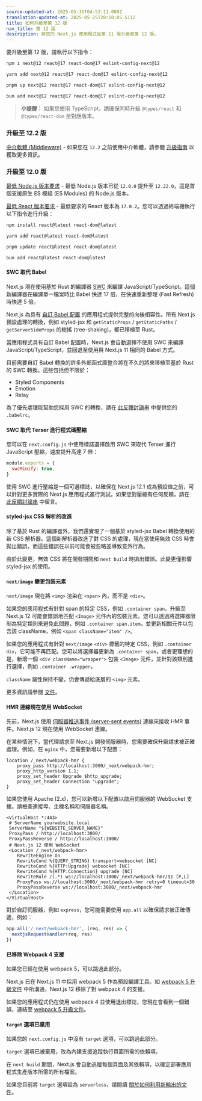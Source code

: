 ```yaml
---
source-updated-at: 2025-05-16T04:52:11.000Z
translation-updated-at: 2025-05-25T20:50:05.511Z
title: 如何升級至第 12 版
nav_title: 第 12 版
description: 將您的 Next.js 應用程式從第 11 版升級至第 12 版。
---
```


要升級至第 12 版，請執行以下指令：

```bash filename="Terminal"
npm i next@12 react@17 react-dom@17 eslint-config-next@12
```

```bash filename="Terminal"
yarn add next@12 react@17 react-dom@17 eslint-config-next@12
```

```bash filename="Terminal"
pnpm up next@12 react@17 react-dom@17 eslint-config-next@12
```

```bash filename="Terminal"
bun add next@12 react@17 react-dom@17 eslint-config-next@12
```

> **小提醒：** 如果您使用 TypeScript，請確保同時升級 `@types/react` 和 `@types/react-dom` 至對應版本。

### 升級至 12.2 版

[中介軟體 (Middleware)](/docs/messages/middleware-upgrade-guide) - 如果您在 `12.2` 之前使用中介軟體，請參閱 [升級指南](/docs/messages/middleware-upgrade-guide) 以獲取更多資訊。

### 升級至 12.0 版

[最低 Node.js 版本要求](https://nodejs.org/en/) - 最低 Node.js 版本已從 `12.0.0` 提升至 `12.22.0`，這是首個支援原生 ES 模組 (ES Modules) 的 Node.js 版本。

[最低 React 版本要求](https://react.dev/learn/add-react-to-an-existing-project) - 最低要求的 React 版本為 `17.0.2`。您可以透過終端機執行以下指令進行升級：

```bash filename="Terminal"
npm install react@latest react-dom@latest

yarn add react@latest react-dom@latest

pnpm update react@latest react-dom@latest

bun add react@latest react-dom@latest
```

#### SWC 取代 Babel

Next.js 現在使用基於 Rust 的編譯器 [SWC](https://swc.rs/) 來編譯 JavaScript/TypeScript。這個新編譯器在編譯單一檔案時比 Babel 快達 17 倍，在快速重新整理 (Fast Refresh) 時快達 5 倍。

Next.js 為具有 [自訂 Babel 配置](/docs/pages/guides/babel) 的應用程式提供完整的向後相容性。所有 Next.js 預設處理的轉換，例如 styled-jsx 和 `getStaticProps` / `getStaticPaths` / `getServerSideProps` 的樹搖 (tree-shaking)，都已移植至 Rust。

當應用程式具有自訂 Babel 配置時，Next.js 會自動選擇不使用 SWC 來編譯 JavaScript/TypeScript，並回退至使用與 Next.js 11 相同的 Babel 方式。

目前需要自訂 Babel 轉換的許多外部函式庫整合將在不久的將來移植至基於 Rust 的 SWC 轉換。這些包括但不限於：

- Styled Components
- Emotion
- Relay

為了優先處理能幫助您採用 SWC 的轉換，請在 [此反饋討論串](https://github.com/vercel/next.js/discussions/30174) 中提供您的 `.babelrc`。

#### SWC 取代 Terser 進行程式碼壓縮

您可以在 `next.config.js` 中使用標誌選擇啟用 SWC 來取代 Terser 進行 JavaScript 壓縮，速度提升高達 7 倍：

```js filename="next.config.js"
module.exports = {
  swcMinify: true,
}
```

使用 SWC 進行壓縮是一個可選標誌，以確保在 Next.js 12.1 成為預設值之前，可以針對更多實際的 Next.js 應用程式進行測試。如果您對壓縮有任何反饋，請在 [此反饋討論串](https://github.com/vercel/next.js/discussions/30237) 中留言。

#### styled-jsx CSS 解析的改進

除了基於 Rust 的編譯器外，我們還實現了一個基於 styled-jsx Babel 轉換使用的新 CSS 解析器。這個新解析器改進了對 CSS 的處理，現在當使用無效 CSS 時會拋出錯誤，而這些錯誤在以前可能會被忽略並導致意外行為。

由於此變更，無效 CSS 將在開發期間和 `next build` 時拋出錯誤。此變更僅影響 styled-jsx 的使用。

#### `next/image` 變更包裝元素

`next/image` 現在將 `<img>` 渲染在 `<span>` 內，而不是 `<div>`。

如果您的應用程式有針對 span 的特定 CSS，例如 `.container span`，升級至 Next.js 12 可能會錯誤地匹配 `<Image>` 元件內的包裝元素。您可以透過將選擇器限制為特定類別來避免此問題，例如 `.container span.item`，並更新相關元件以包含該 className，例如 `<span className="item" />`。

如果您的應用程式有針對 `next/image` `<div>` 標籤的特定 CSS，例如 `.container div`，它可能不再匹配。您可以將選擇器更新為 `.container span`，或者更理想的是，新增一個 `<div className="wrapper">` 包裝 `<Image>` 元件，並針對該類別進行選擇，例如 `.container .wrapper`。

`className` 屬性保持不變，仍會傳遞給底層的 `<img>` 元素。

更多資訊請參閱 [文件](/docs/pages/api-reference/components/image#styling-images)。

#### HMR 連線現在使用 WebSocket

先前，Next.js 使用 [伺服器推送事件 (server-sent events)](https://developer.mozilla.org/docs/Web/API/Server-sent_events) 連線來接收 HMR 事件。Next.js 12 現在使用 WebSocket 連線。

在某些情況下，當代理請求至 Next.js 開發伺服器時，您需要確保升級請求被正確處理。例如，在 `nginx` 中，您需要新增以下配置：

```nginx
location /_next/webpack-hmr {
    proxy_pass http://localhost:3000/_next/webpack-hmr;
    proxy_http_version 1.1;
    proxy_set_header Upgrade $http_upgrade;
    proxy_set_header Connection "upgrade";
}
```

如果您使用 Apache (2.x)，您可以新增以下配置以啟用伺服器的 WebSocket 支援。請檢查連接埠、主機名稱和伺服器名稱。

```
<VirtualHost *:443>
 # ServerName yourwebsite.local
 ServerName "${WEBSITE_SERVER_NAME}"
 ProxyPass / http://localhost:3000/
 ProxyPassReverse / http://localhost:3000/
 # Next.js 12 使用 WebSocket
 <Location /_next/webpack-hmr>
    RewriteEngine On
    RewriteCond %{QUERY_STRING} transport=websocket [NC]
    RewriteCond %{HTTP:Upgrade} websocket [NC]
    RewriteCond %{HTTP:Connection} upgrade [NC]
    RewriteRule /(.*) ws://localhost:3000/_next/webpack-hmr/$1 [P,L]
    ProxyPass ws://localhost:3000/_next/webpack-hmr retry=0 timeout=30
    ProxyPassReverse ws://localhost:3000/_next/webpack-hmr
 </Location>
</VirtualHost>
```

對於自訂伺服器，例如 `express`，您可能需要使用 `app.all` 以確保請求被正確傳遞，例如：

```js
app.all('/_next/webpack-hmr', (req, res) => {
  nextjsRequestHandler(req, res)
})
```

#### 已移除 Webpack 4 支援

如果您已經在使用 webpack 5，可以跳過此部分。

Next.js 已在 Next.js 11 中採用 webpack 5 作為預設編譯工具。如 [webpack 5 升級文件](/docs/messages/webpack5) 中所溝通，Next.js 12 移除了對 webpack 4 的支援。

如果您的應用程式仍在使用 webpack 4 並使用退出標誌，您現在會看到一個錯誤，連結至 [webpack 5 升級文件](/docs/messages/webpack5)。

#### `target` 選項已棄用

如果您的 `next.config.js` 中沒有 `target` 選項，可以跳過此部分。

`target` 選項已被棄用，改為內建支援追蹤執行頁面所需的依賴項。

在 `next build` 期間，Next.js 會自動追蹤每個頁面及其依賴項，以確定部署應用程式生產版本所需的所有檔案。

如果您目前將 `target` 選項設為 `serverless`，請閱讀 [關於如何利用新輸出的文件](/docs/pages/api-reference/config/next-config-js/output)。